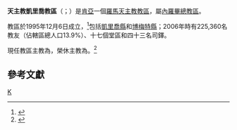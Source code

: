 {{Multiple issues|
{{Primarysources|time=2019-12-16T12:59:35+00:00}}
{{Refimprove|time=2019-12-16T12:59:35+00:00}}
}}
{{NoteTA
|G1=Country
}}
{{Infobox Roman Catholic diocese
|Roman Catholic Diocese of = 天主教凱里喬教區
|Latin name of diocese = Dioecesis Kerichoënsis
|border = catholic
|image = [[File:Sacred_Heart_Cathedral_of_Kericho_Kenya_by_John_Macaslan_and_Partners_Image_edmund_sumner.jpg|250px]]
|caption = 聖心主教座堂
|location = [[肯亞|肯亞]]
|territory =凱里喬縣和博梅特縣
|population = 225,360
|rite = [[羅馬禮|羅馬禮]]
|patron =
|province = [[天主教內羅畢總教區|內羅畢]]
|established = 1995年
|cathedral =聖心主教座堂
|co-cathedral =
|leadership = 
|website =[http://www.dioceseofkitui.org/index.php 官方網頁]
|pope = {{incumbent pope}}
|ordinary = {{link-de|歐爾發·基普科埃奇-阿拉普-羅蒂奇|Alfred Kipkoech Arap Rotich}}
|coadjutor bishop =
|auxiliary =
|emeritus = {{link-de|厄瑪奴耳·奧孔博|Emmanuel Okombo|厄瑪奴耳·奧孔博-萬代拉}}
}}

'''天主教凱里喬教區'''（{{lang-la|Dioecesis Kerichoënsis}}；{{lang-sw|Jimbo Katoliki Kericho}}）是[[肯亞|肯亞]]一個[[羅馬天主教|羅馬天主教]][[教區|教區]]，屬[[天主教內羅畢總教區|內羅畢總教區]]。

教區於1995年12月6日成立，<ref>{{cite web |title=KERICHOËNSIS* |url=https://w2.vatican.va/content/john-paul-ii/la/apost_constitutions/documents/hf_jp-ii_apc_19951206_kerichoensis.html |publisher=Libreria Editrice Vaticana |accessdate=2019-12-16 |archiveurl=https://web.archive.org/web/20191216125600/https://w2.vatican.va/content/john-paul-ii/la/apost_constitutions/documents/hf_jp-ii_apc_19951206_kerichoensis.html |archivedate=2019-12-16 |language=la |date=1995-12-06 |dead-url=no }}</ref>包括[[凱里喬縣|凱里喬縣]]和[[博梅特縣|博梅特縣]]；2006年時有225,360名教友（佔轄區總人口13.9%）、十七個堂區和四十三名司鐸。

現任教區主教為{{link-de|歐爾發·基普科埃奇-阿拉普-羅蒂奇|Alfred Kipkoech Arap Rotich}}，榮休主教為{{link-de|厄瑪奴耳·奧孔博|Emmanuel Okombo|厄瑪奴耳·奧孔博-萬代拉}}。<ref>{{cite press release |title=Resignations and Appointments, 14.12.2019 |url=https://press.vatican.va/content/salastampa/en/bollettino/pubblico/2019/12/14/191214b.html |publisher=Holy See Press Office |accessdate=2019-12-16 |archiveurl=https://web.archive.org/web/20191216102814/https://press.vatican.va/content/salastampa/en/bollettino/pubblico/2019/12/14/191214b.html |archivedate=2019-12-16 |language=en |date=2019-12-14 |dead-url=no }}</ref>

==參考文獻==
{{reflist}}

{{肯雅天主教教區}}
[[Category:肯亞天主教教區|K]]